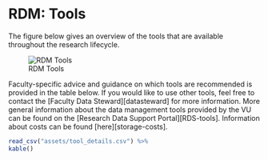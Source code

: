 # RDM: Tools {#rdm-tools}

The figure below gives an overview of the tools that are available throughout the research lifecycle. 

![RDM Tools](assets/rdm_tools.png "RDM Tools")

Faculty-specific advice and guidance on which tools are recommended is provided in the table below. If you would like to use other tools, feel free to contact the [Faculty Data Steward][datasteward] for more information. More general information about the data management tools provided by the VU can be found on the [Research Data Support Portal][RDS-tools]. Information about costs can be found [here][storage-costs]. 

```{r tool_details, echo=F, message = FALSE}
read_csv("assets/tool_details.csv") %>%
kable()
```












